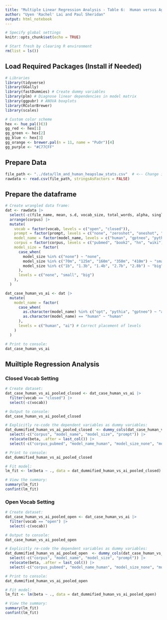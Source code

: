 ```yaml
---
title: "Multiple Linear Regression Analysis - Table 6:  Human versus Aggregated LLMs"
author: "Uyen 'Rachel' Lai and Paul Sheridan"
output: html_notebook
---
```

```r
# Specify global settings
knitr::opts_chunk$set(echo = TRUE)

# Start fresh by clearing R environment
rm(list = ls())
```


## Load Required Packages (Install if Needed)

```r
# Libraries
library(tidyverse)
library(GGally)
library(fastDummies) # Create dummy variables
library(plm) # Diagnose linear dependencies in model matrix
library(ggpubr) # ANOVA boxplots
library(RColorBrewer)
library(scales)

# Custom color scheme
hex <- hue_pal()(3)
gg_red <- hex[1]
gg_green <- hex[2]
gg_blue <- hex[3]
gg_orange <- brewer.pal(n = 11, name = "PuOr")[4]
gg_purple <- "#C77CFF"
```

## Prepare Data

```r
file_path <- "../data/llm_and_human_heapslaw_stats.csv"  # <-- Change if necessary
rawdata <- read.csv(file_path, stringsAsFactors = FALSE)
```

## Prepare the dataframe

```r
# Create wrangled data frame:
dat <- rawdata |>
  select(-c(file_name, mean, s.d, vocab_size, total_words, alpha, singleton_count, r)) |> #Drop
  arrange(corpus) |>
  mutate(
    vocab = factor(vocab, levels = c("open", "closed")),
    prompt = factor(prompt, levels = c("none", "zeroshot", "oneshot", "fewshot")),
    model_name = factor(model_name, levels = c("human", "gptneo", "pythia", "opt")),
    corpus = factor(corpus, levels = c("pubmed", "book2", "hn", "wiki")),
    model_size = factor(
      case_when(
        model_size %in% c("none") ~ "none",
        model_size %in% c("70m", "125m", "160m", "350m", "410m") ~ "small",
        model_size %in% c("1b", "1.3b", "1.4b", "2.7b", "2.8b") ~ "big"
      ),
      levels = c("none", "small", "big")
    ),
  )
```


```r
dat_case_human_vs_ai <- dat |>
  mutate(
    model_name = factor(
      case_when(
        as.character(model_name) %in% c("opt", "pythia", "gptneo") ~ "ai",
        as.character(model_name) == "human" ~ "human"
      ),
      levels = c("human", "ai") # Correct placement of levels
    )
  )

# Print to console:
dat_case_human_vs_ai

```

## Muiltiple Regression Analysis

### Closed Vocab Setting

```r
# Create dataset:
dat_case_human_vs_ai_pooled_closed <- dat_case_human_vs_ai |>
  filter(vocab == "closed") |>
  select(-c(vocab)) 

# Output to console:
dat_case_human_vs_ai_pooled_closed
```

```r
# Explicitly re-code the dependent variables as dummy variables:
dat_dummified_human_vs_ai_pooled_closed  <- dummy_cols(dat_case_human_vs_ai_pooled_closed, select_columns = c("corpus", "model_name", "model_size", "prompt")) |>
  select(-c("corpus", "model_name", "model_size", "prompt")) |>
  relocate(beta, .after = last_col()) |>
  select(-c("corpus_pubmed", "model_name_human", "model_size_none", "model_size_small", "prompt_none", "prompt_zeroshot"))

# Print to console:
dat_dummified_human_vs_ai_pooled_closed
```

```r
# Fit model:
lm_fit <- lm(beta ~ ., data = dat_dummified_human_vs_ai_pooled_closed)

# View the summary:
summary(lm_fit)
confint(lm_fit)
``` 

### Open Vocab Setting

```r
# Create dataset:
dat_case_human_vs_ai_pooled_open <- dat_case_human_vs_ai |>
  filter(vocab == "open") |>
  select(-c(vocab)) 

# Output to console:
dat_case_human_vs_ai_pooled_open
```

```r
# Explicitly re-code the dependent variables as dummy variables:
dat_dummified_human_vs_ai_pooled_open  <- dummy_cols(dat_case_human_vs_ai_pooled_open, select_columns = c("corpus", "model_name", "model_size", "prompt")) |>
  select(-c("corpus", "model_name", "model_size", "prompt")) |>
  relocate(beta, .after = last_col()) |>
  select(-c("corpus_pubmed", "model_name_human", "model_size_none", "model_size_small", "prompt_none", "prompt_zeroshot"))

# Print to console:
dat_dummified_human_vs_ai_pooled_open
```

```r
# Fit model:
lm_fit <- lm(beta ~ ., data = dat_dummified_human_vs_ai_pooled_open)

# View the summary:
summary(lm_fit)
confint(lm_fit)
``` 








